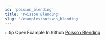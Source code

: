 ```yaml
---
id: 'poisson_blending'
title: 'Poisson Blending'
slug: '/examples/poisson_blending'
---
```


<README />

:::tip Open Example In Github
[Poisson Blending](https://github.com/facebookresearch/diffkt/tree/main/kotlin/examples/src/main/kotlin/examples/poissonBlending)